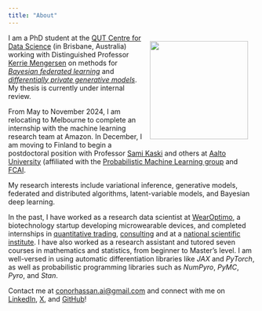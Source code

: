```yaml
---
title: "About"
---
```


![](mug.png){style="float:right; width:200px; margin:10px; padding:5px;"}

I am a PhD student at the [QUT Centre for Data Science](https://research.qut.edu.au/qutcds/) (in Brisbane, Australia) working with Distinguished Professor [Kerrie Mengersen](https://research.qut.edu.au/qutcds/staff/kerrie-mengersen/) on methods for [*Bayesian federated learning*](https://arxiv.org/abs/2302.03314) and [*differentially private generative models*](https://arxiv.org/abs/2307.15424). My thesis is currently under internal review. 

From May to November 2024, I am relocating to Melbourne to complete an internship with the machine learning research team at Amazon. In December, I am moving to Finland to begin a postdoctoral position with Professor [Sami Kaski](https://kaski-lab.com/) and others at [Aalto University](https://www.aalto.fi/en) (affiliated with the [Probabilistic Machine Learning group](https://research.cs.aalto.fi/pml/) and [FCAI](https://fcai.fi/). 

My research interests include variational inference, generative models, federated and distributed algorithms, latent-variable models, and Bayesian deep learning.

In the past, I have worked as a research data scientist at [WearOptimo](https://www.wearoptimo.com/), a biotechnology startup developing microwearable devices, and completed internships in [quantitative trading](https://www.imc.com/), [consulting](https://ey.com) and at a [national scientific institute](https://www.agresearch.co.nz/). I have also worked as a research assistant and tutored seven courses in mathematics and statistics, from beginner to Master's level. I am well-versed in using automatic differentiation libraries like *JAX* and *PyTorch*, as well as probabilistic programming libraries such as *NumPyro*, *PyMC*, *Pyro*, and *Stan*.

Contact me at [conorhassan.ai@gmail.com](conorhassan.ai@gmail.com) and connect with me on [LinkedIn](https://www.linkedin.com/in/conorhassan/), [X](https://twitter.com/HassanConor), and [GitHub](https://github.com/conorhassan)!
